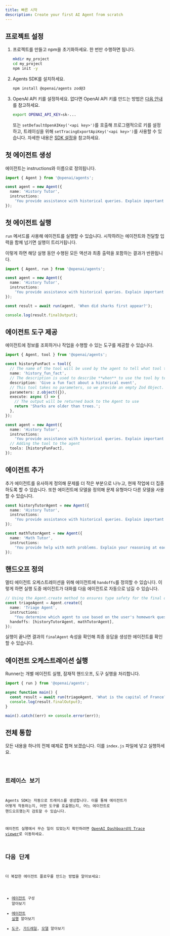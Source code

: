 ```yaml
---
title: 빠른 시작
description: Create your first AI Agent from scratch
---
```



## 프로젝트 설정

<Steps>

1. 프로젝트를 만들고 npm을 초기화하세요. 한 번만 수행하면 됩니다.

   ```bash
   mkdir my_project
   cd my_project
   npm init -y
   ```

2. Agents SDK를 설치하세요.

   ```bash
   npm install @openai/agents zod@3
   ```

3. OpenAI API 키를 설정하세요. 없다면 OpenAI API 키를 만드는 방법은 [다음 안내](https://platform.openai.com/docs/quickstart#create-and-export-an-api-key)를 참고하세요.

   ```bash
   export OPENAI_API_KEY=sk-...
   ```

   또는 `setDefaultOpenAIKey('<api key>')`를 호출해 프로그램적으로 키를 설정하고,
   트레이싱을 위해 `setTracingExportApiKey('<api key>')`를 사용할 수 있습니다.
   자세한 내용은 [SDK 설정](/openai-agents-js/ko/guides/config)을 참고하세요.

</Steps>

## 첫 에이전트 생성

에이전트는 instructions와 이름으로 정의됩니다.

```typescript
import { Agent } from '@openai/agents';

const agent = new Agent({
  name: 'History Tutor',
  instructions:
    'You provide assistance with historical queries. Explain important events and context clearly.',
});
```

## 첫 에이전트 실행

`run` 메서드를 사용해 에이전트를 실행할 수 있습니다. 시작하려는 에이전트와 전달할 입력을 함께 넘기면 실행이 트리거됩니다.

이렇게 하면 해당 실행 동안 수행된 모든 액션과 최종 출력을 포함하는 결과가 반환됩니다.

```typescript
import { Agent, run } from '@openai/agents';

const agent = new Agent({
  name: 'History Tutor',
  instructions:
    'You provide assistance with historical queries. Explain important events and context clearly.',
});

const result = await run(agent, 'When did sharks first appear?');

console.log(result.finalOutput);
```

## 에이전트 도구 제공

에이전트에 정보를 조회하거나 작업을 수행할 수 있는 도구를 제공할 수 있습니다.

```typescript
import { Agent, tool } from '@openai/agents';

const historyFunFact = tool({
  // The name of the tool will be used by the agent to tell what tool to use.
  name: 'history_fun_fact',
  // The description is used to describe **when** to use the tool by telling it **what** it does.
  description: 'Give a fun fact about a historical event',
  // This tool takes no parameters, so we provide an empty Zod Object.
  parameters: z.object({}),
  execute: async () => {
    // The output will be returned back to the Agent to use
    return 'Sharks are older than trees.';
  },
});

const agent = new Agent({
  name: 'History Tutor',
  instructions:
    'You provide assistance with historical queries. Explain important events and context clearly.',
  // Adding the tool to the agent
  tools: [historyFunFact],
});
```

## 에이전트 추가

추가 에이전트를 유사하게 정의해 문제를 더 작은 부분으로 나누고, 현재 작업에 더 집중하도록 할 수 있습니다. 또한 에이전트에 모델을 정의해 문제 유형마다 다른 모델을 사용할 수 있습니다.

```typescript
const historyTutorAgent = new Agent({
  name: 'History Tutor',
  instructions:
    'You provide assistance with historical queries. Explain important events and context clearly.',
});

const mathTutorAgent = new Agent({
  name: 'Math Tutor',
  instructions:
    'You provide help with math problems. Explain your reasoning at each step and include examples',
});
```

## 핸드오프 정의

멀티 에이전트 오케스트레이션을 위해 에이전트에 `handoffs`를 정의할 수 있습니다. 이렇게 하면 실행 도중 에이전트가 대화를 다음 에이전트로 자동으로 넘길 수 있습니다.

```typescript
// Using the Agent.create method to ensures type safety for the final output
const triageAgent = Agent.create({
  name: 'Triage Agent',
  instructions:
    "You determine which agent to use based on the user's homework question",
  handoffs: [historyTutorAgent, mathTutorAgent],
});
```

실행이 끝나면 결과의 `finalAgent` 속성을 확인해 최종 응답을 생성한 에이전트를 확인할 수 있습니다.

## 에이전트 오케스트레이션 실행

Runner는 개별 에이전트 실행, 잠재적 핸드오프, 도구 실행을 처리합니다.

```typescript
import { run } from '@openai/agents';

async function main() {
  const result = await run(triageAgent, 'What is the capital of France?');
  console.log(result.finalOutput);
}

main().catch((err) => console.error(err));
```

## 전체 통합

모든 내용을 하나의 전체 예제로 합쳐 보겠습니다. 이를 `index.js` 파일에 넣고 실행하세요.

<Code lang="typescript" code={quickstartExample} title="빠른 시작" />

## 트레이스 보기

Agents SDK는 자동으로 트레이스를 생성합니다. 이를 통해 에이전트가 어떻게 작동하는지, 어떤 도구를 호출했는지, 어느 에이전트로 핸드오프했는지 검토할 수 있습니다.

에이전트 실행에서 무슨 일이 있었는지 확인하려면
[OpenAI Dashboard의 Trace viewer](https://platform.openai.com/traces)로 이동하세요.

## 다음 단계

더 복잡한 에이전트 플로우를 만드는 방법을 알아보세요:

- [에이전트](/openai-agents-js/ko/guides/agents) 구성 알아보기
- [에이전트 실행](/openai-agents-js/ko/guides/running-agents) 알아보기
- [도구](/openai-agents-js/ko/guides/tools), [가드레일](/openai-agents-js/ko/guides/guardrails), [모델](/openai-agents-js/ko/guides/models) 알아보기
